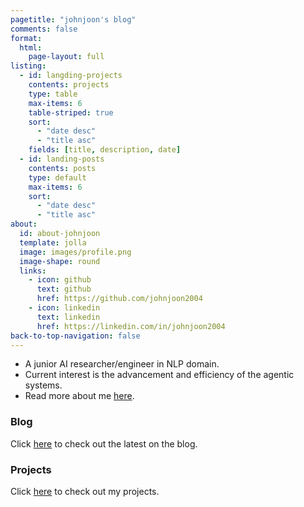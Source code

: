 ```yaml
---
pagetitle: "johnjoon's blog"
comments: false
format:
  html:
    page-layout: full
listing:
  - id: langding-projects
    contents: projects
    type: table
    max-items: 6
    table-striped: true
    sort:
      - "date desc"
      - "title asc"
    fields: [title, description, date]
  - id: landing-posts
    contents: posts
    type: default
    max-items: 6
    sort: 
      - "date desc"
      - "title asc"
about:
  id: about-johnjoon
  template: jolla
  image: images/profile.png
  image-shape: round
  links:
    - icon: github
      text: github
      href: https://github.com/johnjoon2004
    - icon: linkedin
      text: linkedin
      href: https://linkedin.com/in/johnjoon2004
back-to-top-navigation: false
---
```


:::{#about-johnjoon}

* A junior AI researcher/engineer in NLP domain. 
* Current interest is the advancement and efficiency of the agentic systems.
* Read more about me [here](about.qmd).

:::

### Blog
Click [here](blog.qmd) to check out the latest on the blog.

:::{#landing-posts}
:::

### Projects
Click [here](projects.qmd) to check out my projects.

:::{#landing-projects}
:::
